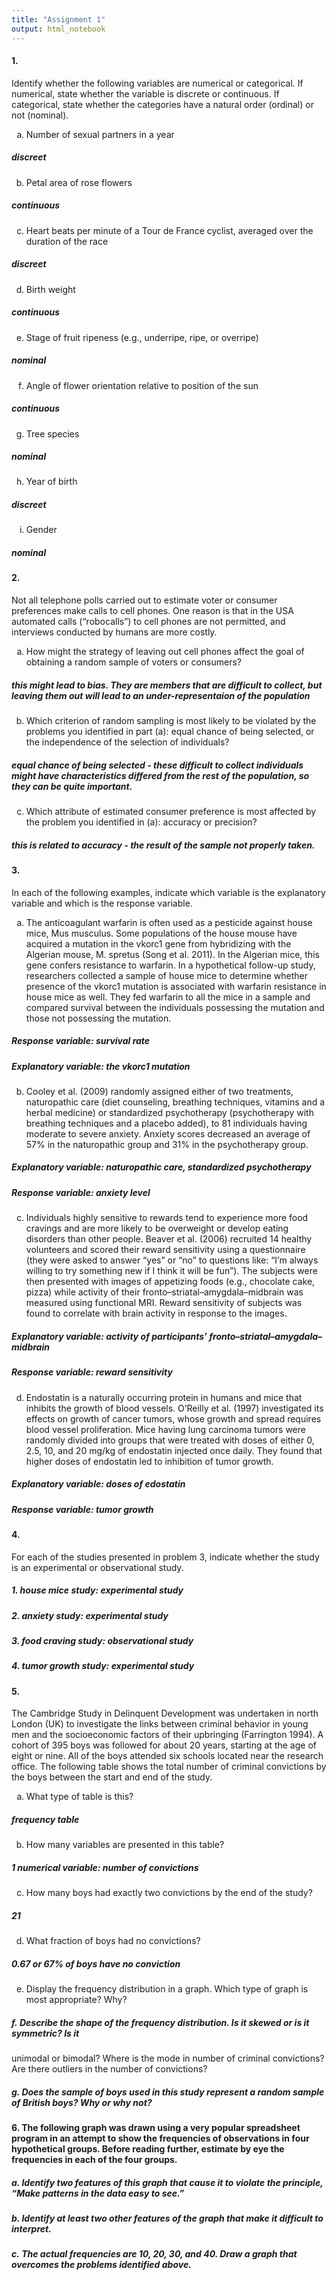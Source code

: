 ```yaml
---
title: "Assignment 1"
output: html_notebook
---
```


#### 1.

Identify whether the following variables are numerical or categorical. If numerical, state whether the variable is discrete or continuous. If categorical, state whether the categories have a natural order (ordinal) or not (nominal).

a. Number of sexual partners in a year

##### discreet

b. Petal area of rose flowers

##### continuous

c. Heart beats per minute of a Tour de France cyclist, averaged over the duration of the race

##### discreet

d. Birth weight

##### continuous

e. Stage of fruit ripeness (e.g., underripe, ripe, or overripe) 

##### nominal

 f. Angle of flower orientation relative to position of the sun
 
##### continuous

g. Tree species

##### nominal

h. Year of birth

##### discreet

 i. Gender
 
##### nominal


#### 2.
Not all telephone polls carried out to estimate voter or consumer preferences make calls to cell phones. One reason is that in the USA automated calls (“robocalls”) to cell phones are not permitted, and interviews conducted by humans are more costly.

a. How might the strategy of leaving out cell phones affect the goal of obtaining a random sample of voters or consumers?

##### this might lead to bias. They are members that are difficult to collect, but leaving them out will lead to an under-representaion of the population

b. Which criterion of random sampling is most likely to be violated by the problems you identified in part (a): equal chance of being selected, or the independence of the selection of individuals?

##### equal chance of being selected - these difficult to collect individuals might have characteristics differed from the rest of the population, so they can be quite important.

c. Which attribute of estimated consumer preference is most affected by the problem you identified in (a): accuracy or precision?

##### this is related to accuracy - the result of the sample not properly taken.

#### 3. 

In each of the following examples, indicate which variable is the explanatory variable and which is the response variable.

a. The anticoagulant warfarin is often used as a pesticide against house mice, Mus musculus. Some populations of the house mouse have acquired a mutation in the vkorc1 gene from hybridizing with the Algerian mouse, M. spretus (Song et al. 2011). In the Algerian mice, this gene confers resistance to warfarin. In a hypothetical follow-up study, researchers collected a sample of house mice to determine whether presence of the vkorc1 mutation is associated with warfarin resistance in house mice as well. They fed warfarin to all the mice in a sample and compared survival between the individuals possessing the mutation and those not possessing the mutation.

##### Response variable: survival rate

##### Explanatory variable: the vkorc1 mutation


b. Cooley et al. (2009) randomly assigned either of two treatments, naturopathic care (diet counseling, breathing techniques, vitamins and a herbal medicine) or standardized psychotherapy (psychotherapy with breathing techniques and a placebo added), to 81 individuals having moderate to severe anxiety. Anxiety scores decreased an average of 57% in the naturopathic group and 31% in the psychotherapy group.

##### Explanatory variable: naturopathic care, standardized psychotherapy

##### Response variable: anxiety level

c. Individuals highly sensitive to rewards tend to experience more food cravings and are more likely to be overweight or develop eating disorders than other people. Beaver et al. (2006) recruited 14 healthy volunteers and scored their reward sensitivity using a questionnaire (they were asked to answer “yes” or “no” to questions like: “I’m always willing to try something new if I think it will be fun”). The subjects were then presented with images of appetizing foods (e.g., chocolate cake, pizza) while activity of their fronto–striatal–amygdala–midbrain was measured using functional MRI. Reward sensitivity of subjects was found to correlate with brain activity in response to the images.

##### Explanatory variable: activity of participants' fronto–striatal–amygdala–midbrain

##### Response variable: reward sensitivity

d. Endostatin is a naturally occurring protein in humans and mice that inhibits the growth of blood vessels. O’Reilly et al. (1997) investigated its effects on growth of cancer tumors, whose growth and spread requires blood vessel proliferation. Mice having lung carcinoma tumors were randomly divided into groups that were treated with doses of either 0, 2.5, 10, and 20 mg/kg of endostatin injected once daily. They found that higher doses of endostatin led to inhibition of tumor growth.

##### Explanatory variable: doses of edostatin

##### Response variable: tumor growth

#### 4.

For each of the studies presented in problem 3, indicate whether the study is an experimental or observational study.

##### 1. house mice study: experimental study

##### 2. anxiety study: experimental study

##### 3. food craving study: observational study

##### 4. tumor growth study: experimental study


#### 5.

The Cambridge Study in Delinquent Development was undertaken in north London (UK) to investigate the links between criminal behavior in young men and the socioeconomic factors of their upbringing (Farrington 1994). A cohort of 395 boys was followed for about 20 years, starting at the age of eight or nine. All of the boys attended six schools located near the research office. The following table shows the total number of criminal convictions by the boys between the start and end of the study.

a. What type of table is this?

##### frequency table

  b. How many variables are presented in this table?

##### 1 numerical variable: number of convictions

  c. How many boys had exactly two convictions by the end of the study?

#####  21

  d. What fraction of boys had no convictions?

##### 0.67 or 67% of boys have no conviction  

e. Display the frequency distribution in a graph. Which type of graph is most appropriate? Why?



##### f. Describe the shape of the frequency distribution. Is it skewed or is it symmetric? Is it
unimodal or bimodal? Where is the mode in number of criminal convictions? Are there
outliers in the number of convictions?

##### g. Does the sample of boys used in this study represent a random sample of British boys? Why or why not?

#### 6. The following graph was drawn using a very popular spreadsheet program in an attempt to show the frequencies of observations in four hypothetical groups. Before reading further, estimate by eye the frequencies in each of the four groups.

##### a. Identify two features of this graph that cause it to violate the principle, “Make patterns in the data easy to see.”
##### b. Identify at least two other features of the graph that make it difficult to interpret.
##### c. The actual frequencies are 10, 20, 30, and 40. Draw a graph that overcomes the problems identified above.




